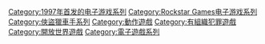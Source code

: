 {{DEFAULTSORT:Grand Theft Auto}}
[[Category:1997年首发的电子游戏系列|Category:1997年首发的电子游戏系列]]
[[Category:Rockstar_Games电子游戏系列|Category:Rockstar Games电子游戏系列]]
[[Category:俠盜獵車手系列|Category:俠盜獵車手系列]]
[[Category:動作遊戲|Category:動作遊戲]]
[[Category:有組織犯罪遊戲|Category:有組織犯罪遊戲]]
[[Category:開放世界遊戲|Category:開放世界遊戲]]
[[Category:電子遊戲系列|Category:電子遊戲系列]]